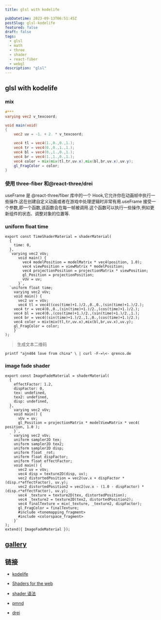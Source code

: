 ```yaml
---
title: glsl with kodelife

pubDatetime: 2023-09-13T06:51:45Z
postSlug: glsl-kodelife
featured: false
draft: false
tags:
  - glsl
  - math
  - three
  - shader
  - react-fiber
  - webgl
description: "glsl"
---
```


## glsl with kodelife

### mix

```glsl
#***
varying vec2 v_texcoord;

void main(void)
{
    vec2 uv = -1. + 2. * v_texcoord;

    vec4 tl = vec4(1.,0.,0.,1.);
    vec4 tr = vec4(0.,0.,1.,1.);
    vec4 bl = vec4(0.,1.,0.,1.);
    vec4 br = vec4(1.,1.,0.,1.);
    vec4 color = mix(mix(tl,tr,uv.x),mix(bl,br,uv.x),uv.y);
    gl_FragColor = color;
}
```

### 使用 three-fiber 和@react-three/drei


<Shader client:load />

useFrame 是 @react-three/fiber 库中的一个 Hook,它允许你在动画帧中执行一些操作.这在创建自定义动画或者在游戏中处理逻辑时非常有用.useFrame 接受一个参数,即一个函数,该函数会在每一帧被调用.这个函数可以执行一些操作,例如更新组件的状态、调整对象的位置等.

### uniform float time


<TimeShader client:load />

```tsx
export const TimeShaderMaterial = shaderMaterial(
  {
    time: 0,
  },
  `varying vec2 vUv;
      void main() {
        vec4 modelPosition = modelMatrix * vec4(position, 1.0);
        vec4 viewPosition = viewMatrix * modelPosition;
        vec4 projectionPosition = projectionMatrix * viewPosition;
        gl_Position = projectionPosition;
        vUv = uv;
      }`,
  `uniform float time;
    varying vec2 vUv;
    void main() {
      vec2 uv = vUv;
      vec4 tl = vec4((cos(time)+1.)/2.,0.,0.,(sin(time)+1.)/2.);
    vec4 tr = vec4(0.,0.,(sin(time)+1.)/2.,(cos(time)+1.)/2.);
    vec4 bl = vec4(0.,(cos(time)+1.)/2.,(sin(time)+1.)/2.,1.);
    vec4 br = vec4((sin(time)+1.)/2.,1.,0.,(cos(time)+1.)/2.);
    vec4 color = mix(mix(tl,tr,uv.x),mix(bl,br,uv.x),uv.y);
    gl_FragColor = color;
    }`
);
```

> 生成文本二维码

```shell
printf "ajn404 love from china" \ | curl -F-=\<- qrenco.de
```

### image fade shader


<DemoImageFadeShader client:load />

```tsx
export const ImageFadeMaterial = shaderMaterial(
  {
    effectFactor: 1.2,
    dispFactor: 0,
    tex: undefined,
    tex2: undefined,
    disp: undefined,
  },
  ` varying vec2 vUv;
    void main() {
      vUv = uv;
      gl_Position = projectionMatrix * modelViewMatrix * vec4( position, 1.0 );
    }`,
  ` varying vec2 vUv;
    uniform sampler2D tex;
    uniform sampler2D tex2;
    uniform sampler2D disp;
    uniform float _rot;
    uniform float dispFactor;
    uniform float effectFactor;
    void main() {
      vec2 uv = vUv;
      vec4 disp = texture2D(disp, uv);
      vec2 distortedPosition = vec2(uv.x + dispFactor * (disp.r*effectFactor), uv.y);
      vec2 distortedPosition2 = vec2(uv.x - (1.0 - dispFactor) * (disp.r*effectFactor), uv.y);
      vec4 _texture = texture2D(tex, distortedPosition);
      vec4 _texture2 = texture2D(tex2, distortedPosition2);
      vec4 finalTexture = mix(_texture, _texture2, dispFactor);
      gl_FragColor = finalTexture;
      #include <tonemapping_fragment>
      #include <colorspace_fragment>
    }`
);
extend({ ImageFadeMaterial });
```

## [gallery](/posts/gallery)

## 链接

- [kodelife](https://hexler.net/kodelife)
- [Shaders for the web](https://www.bilibili.com/video/BV1Xr4y1a7oH/?p=3&spm_id_from=pageDriver&vd_source=02db1920b427080386bde23999077d89)
- [shader 语法](https://ajn404.github.io/note/markdown/notes/glsl.html)

- [pmnd](https://docs.pmnd.rs/)
- [drei](https://drei.pmnd.rs/)
